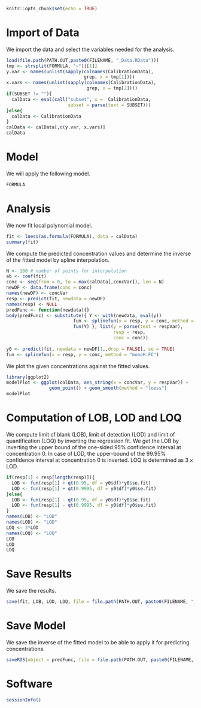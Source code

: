  
```r
knitr::opts_chunk$set(echo = TRUE)
```

# Import of Data

We import the data and select the variables needed for the analysis.
```r
load(file.path(PATH.OUT,paste0(FILENAME, "_Data.RData")))
tmp <- strsplit(FORMULA, "~")[[1]]
y.var <- names(unlist(sapply(colnames(CalibrationData), 
                             grep, x = tmp[1])))
x.vars <- names(unlist(sapply(colnames(CalibrationData), 
                              grep, x = tmp[2])))
if(SUBSET != ""){
  calData <- eval(call("subset", x =  CalibrationData,
                       subset = parse(text = SUBSET)))
}else{
  calData <- CalibrationData
}
calData <- calData[,c(y.var, x.vars)]
calData
```


# Model

We will apply the following model.
```r
FORMULA
```


# Analysis

We now fit local polynomial model.
```r
fit <- loess(as.formula(FORMULA), data = calData)
summary(fit)
```

We compute the predicted concentration values and determine the inverse of the 
fitted model by spline interpolation.
```r
N <- 100 # number of points for interpolation
ab <- coef(fit)
conc <- seq(from = 0, to = max(calData[,concVar]), len = N)
newDF <- data.frame(conc = conc)
names(newDF) <- concVar
resp <- predict(fit, newdata = newDF)
names(resp) <- NULL
predFunc <- function(newdata){}
body(predFunc) <- substitute({ Y <- with(newdata, eval(y))
                         fun <- splinefun(x = resp, y = conc, method = "monoH.FC")
                         fun(Y) }, list(y = parse(text = respVar),
                                        resp = resp,
                                        conc = conc))
  
y0 <- predict(fit, newdata = newDF[1,,drop = FALSE], se = TRUE)
fun <- splinefun(x = resp, y = conc, method = "monoH.FC")
```

We plot the given concentrations against the fitted values.
```r
library(ggplot2)
modelPlot <- ggplot(calData, aes_string(x = concVar, y = respVar)) +
                geom_point() + geom_smooth(method = "loess")
modelPlot
```

# Computation of LOB, LOD and LOQ

We compute limit of blank (LOB), limit of detection (LOD) and limit of 
quantification (LOQ) by inverting the regression fit. We get the LOB by inverting 
the upper bound of the one-sided 95\% confidence interval at concentration $0$. 
In case of LOD, the upper-bound of the 99.95\% confidence interval at 
concentration $0$ is inverted. LOQ is determined as $3\times\textrm{LOD}$.
```r
if(resp[1] < resp[length(resp)]){
  LOB <- fun(resp[1] + qt(0.95, df = y0$df)*y0$se.fit)
  LOD <- fun(resp[1] + qt(0.9995, df = y0$df)*y0$se.fit)
}else{
  LOB <- fun(resp[1] - qt(0.95, df = y0$df)*y0$se.fit)
  LOD <- fun(resp[1] - qt(0.9995, df = y0$df)*y0$se.fit)
}
names(LOB) <- "LOB"
names(LOD) <- "LOD"
LOQ <- 3*LOD
names(LOQ) <- "LOQ"
LOB
LOD
LOQ
```

# Save Results

We save the results.
```r
save(fit, LOB, LOD, LOQ, file = file.path(PATH.OUT, paste0(FILENAME, "_Results.RData")))
```

# Save Model

We save the inverse of the fitted model to be able to apply it for predicting
concentrations.
```r
saveRDS(object = predFunc, file = file.path(PATH.OUT, paste0(FILENAME, "_Model.rds")))
```

# Software

```r
sessionInfo()
```

